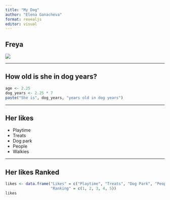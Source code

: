 ```yaml
---
title: "My Dog"
author: "Elena Ganacheva"
format: revealjs
editor: visual
---
```


## Freya

![](images/paste-D3733748.png)

---

## How old is she in dog years?

```r
age <- 2.25
dog_years <- 2.25 * 7
paste("She is", dog_years, "years old in dog years")
```

---

## Her likes

-   Playtime
-   Treats
-   Dog park
-   People
-   Walkies

---

## Her likes Ranked

```r
likes <- data.frame("Likes" = c("Playtime", "Treats", "Dog Park", "People", "Walkies"),
                    "Ranking" = c(1, 2, 3, 4, 5))
likes
```
